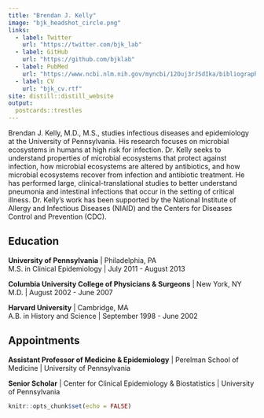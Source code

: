 ```yaml
---
title: "Brendan J. Kelly"
image: "bjk_headshot_circle.png"
links:
  - label: Twitter
    url: "https://twitter.com/bjk_lab"
  - label: GitHub
    url: "https://github.com/bjklab"
  - label: PubMed
    url: "https://www.ncbi.nlm.nih.gov/myncbi/12Ouj3rJSdIka/bibliography/public/"
  - label: CV
    url: "bjk_cv.rtf"
site: distill::distill_website
output:
  postcards::trestles
---
```

 
Brendan J. Kelly, M.D., M.S., studies infectious diseases and epidemiology at the University of Pennsylvania. His research focuses on microbial ecosystems in humans at high risk for infection. Dr. Kelly seeks to understand properties of microbial ecosystems that protect against infection, how microbial ecosystems are altered by antibiotics, and how microbial ecosystems recover from infection and antibiotic treatment. He has performed large, clinical-translational studies to better understand pneumonia and intestinal infections that occur in the setting of critical illness. Dr. Kelly's work has been supported by the National Institute of Allergy and Infectious Diseases (NIAID) and the Centers for Diseases Control and Prevention (CDC).  
  
  
## Education  
  
**University of Pennsylvania** | Philadelphia, PA  
M.S. in Clinical Epidemiology | July 2011 - August 2013  
  
**Columbia University College of Physicians & Surgeons** | New York, NY  
M.D. | August 2002 - June 2007  
  
**Harvard University** | Cambridge, MA  
A.B. in History and Science | September 1998 - June 2002  
  
  
## Appointments
  
**Assistant Professor of Medicine & Epidemiology** | Perelman School of Medicine | University of Pennsylvania  
  
**Senior Scholar** | Center for Clinical Epidemiology & Biostatistics | University of Pennsylvania  
  



```r
knitr::opts_chunk$set(echo = FALSE)
```
